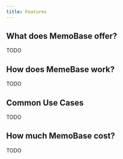 ```yaml
---
title: Features
---
```


## What does MemoBase offer?

TODO



## How does MemeBase work?

TODO

## Common Use Cases

TODO

## How much MemoBase cost?

TODO